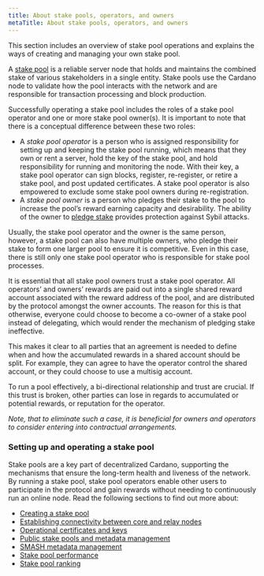 ```yaml
---
title: About stake pools, operators, and owners
metaTitle: About stake pools, operators, and owners
---
```


This section includes an overview of stake pool operations and explains the ways
of creating and managing your own stake pool.

A [stake pool](/core-concepts/stake-pools) is a reliable server node that holds and maintains the combined stake of various stakeholders in a single entity. Stake pools use the Cardano node to validate how the pool interacts with the network and are responsible for transaction processing and block production.

Successfully operating a stake pool includes the roles of a stake pool operator
and one or more stake pool owner(s). It is important to note that there is a
conceptual difference between these two roles:

-   A *stake pool operator* is a person who is assigned responsibility for setting up and keeping the stake pool running, which means that they own or rent a server, hold the key of the stake pool, and hold responsibility for running and monitoring the node. With their key, a stake pool operator can sign blocks, register, re-register, or retire a stake pool, and post updated certificates. A stake pool operator is also empowered to exclude some stake pool owners during re-registration.
-   A *stake pool owner* is a person who pledges their stake to the pool to increase the pool’s reward earning capacity and desirability. The ability of the owner to [pledge stake](/core-concepts/pledging-rewards) provides protection against Sybil attacks.

Usually, the stake pool operator and the owner is the same person, however, a
stake pool can also have multiple owners, who pledge their stake to form one
larger pool to ensure it is competitive. Even in this case, there is still only
one stake pool operator who is responsible for stake pool processes.

It is essential that all stake pool owners trust a stake pool operator. All
operators’ and owners’ rewards are paid out into a single shared reward account
associated with the reward address of the pool, and are distributed by the
protocol amongst the owner accounts. The reason for this is that otherwise,
everyone could choose to become a co-owner of a stake pool instead of
delegating, which would render the mechanism of pledging stake ineffective.

This makes it clear to all parties that an agreement is needed to define when
and how the accumulated rewards in a shared account should be split. For
example, they can agree to have the operator control the shared account, or they
could choose to use a multisig account.

To run a pool effectively, a bi-directional relationship and trust are crucial.
If this trust is broken, other parties can lose in regards to accumulated or
potential rewards, or reputation for the operator.

_Note, that to eliminate such a case, it is beneficial for owners and operators
to consider entering into contractual arrangements._

### Setting up and operating a stake pool

Stake pools are a key part of decentralized Cardano, supporting the mechanisms
that ensure the long-term health and liveness of the network. By running a stake
pool, stake pool operators enable other users to participate in the protocol and
gain rewards without needing to continuously run an online node. Read the
following sections to find out more about:

-   [Creating a stake pool](/getting-started/operating-a-stake-pool/creating-a-stake-pool)
-   [Establishing connectivity between core and relay nodes](/getting-started/operating-a-stake-pool/node-connectivity)
-   [Operational certificates and keys](/getting-started/operating-a-stake-pool/creating-keys-and-certificates)
-   [Public stake pools and metadata management](/getting-started/operating-a-stake-pool/public-stake-pools)
-   [SMASH metadata management](/getting-started/operating-a-stake-pool/SMASH)
-   [Stake pool performance](/getting-started/operating-a-stake-pool/performance)
-   [Stake pool ranking](/getting-started/operating-a-stake-pool/ranking)
